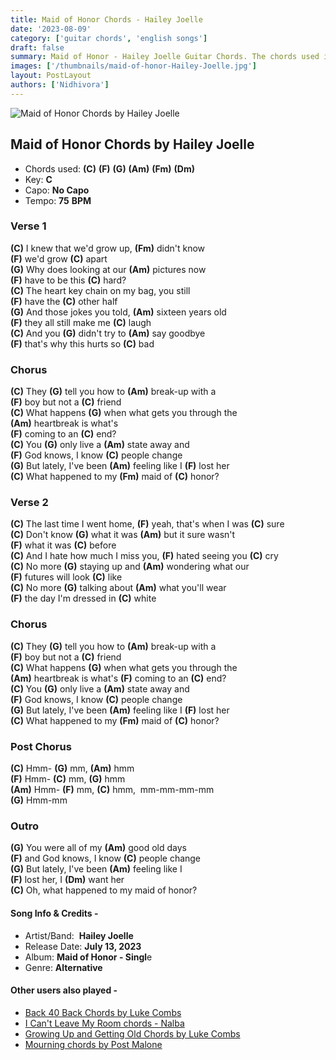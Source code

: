 ```yaml
---
title: Maid of Honor Chords - Hailey Joelle
date: '2023-08-09'
category: ['guitar chords', 'english songs']
draft: false
summary: Maid of Honor - Hailey Joelle Guitar Chords. The chords used in this song are (C) (F) (G) (Am) (Fm) (Dm). The key of this song is C major.
images: ['/thumbnails/maid-of-honor-Hailey-Joelle.jpg']
layout: PostLayout
authors: ['Nidhivora']
---
```


![Maid of Honor Chords by Hailey Joelle](/thumbnails/maid-of-honor-Hailey-Joelle.jpg)

## Maid of Honor Chords by Hailey Joelle

- Chords used: **(C)** **(F)** **(G)** **(Am)** **(Fm)** **(Dm)**
- Key: **C**
- Capo: **No Capo**
- Tempo: **75** **BPM**

### Verse 1

**(C)** I knew that we'd grow up, **(Fm)** didn't know\
**(F)** we'd grow **(C)** apart\
**(G)** Why does looking at our **(Am)** pictures now\
**(F)** have to be this **(C)** hard?\
**(C)** The heart key chain on my bag, you still\
**(F)** have the **(C)** other half\
**(G)** And those jokes you told, **(Am)** sixteen years old\
**(F)** they all still make me **(C)** laugh\
**(C)** And you **(G)** didn't try to **(Am)** say goodbye\
**(F)** that's why this hurts so **(C)** bad

### Chorus

**(C)** They **(G)** tell you how to **(Am)** break-up with a\
**(F)** boy but not a **(C)** friend\
**(C)** What happens **(G)** when what gets you through the\
**(Am)** heartbreak is what's\
**(F)** coming to an **(C)** end?\
**(C)** You **(G)** only live a **(Am)** state away and\
**(F)** God knows, I know **(C)** people change\
**(G)** But lately, I've been **(Am)** feeling like I **(F)** lost her\
**(C)** What happened to my **(Fm)** maid of **(C)** honor?

### Verse 2

**(C)** Thе last time I went home, **(F)** yеah, that's when I was **(C)** sure\
**(C)** Don't know **(G)** what it was **(Am)** but it sure wasn't\
**(F)** what it was **(C)** before\
**(C)** And I hate how much I miss you, **(F)** hated seeing you **(C)** cry\
**(C)** No more **(G)** staying up and **(Am)** wondering what our\
**(F)** futures will look **(C)** like\
**(C)** No more **(G)** talking about **(Am)** what you'll wear\
**(F)** the day I'm dressed in **(C)** white

### Chorus

**(C)** They **(G)** tell you how to **(Am)** break-up with a\
**(F)** boy but not a **(C)** friend\
**(C)** What happens **(G)** when what gets you through the\
**(Am)** heartbreak is what's **(F)** coming to an **(C)** end?\
**(C)** You **(G)** only live a **(Am)** state away and\
**(F)** God knows, I know **(C)** people change\
**(G)** But lately, I've been **(Am)** feeling like I **(F)** lost her\
**(C)** What happened to my **(Fm)** maid of **(C)** honor?

### Post Chorus

**(C)** Hmm- **(G)** mm, **(Am)** hmm\
**(F)** Hmm- **(C)** mm, **(G)** hmm\
**(Am)** Hmm- **(F)** mm, **(C)** hmm,  mm-mm-mm-mm\
**(G)** Hmm-mm

### Outro

**(G)** You were all of my **(Am)** good old days\
**(F)** and God knows, I know **(C)** people change\
**(G)** But lately, I've been **(Am)** feeling like I\
**(F)** lost her, I **(Dm)** want her\
**(C)** Oh, what happened to my maid of honor?

#### Song Info & Credits -

- Artist/Band:  **Hailey Joelle**
- Release Date: **July 13, 2023**
- Album: **Maid of Honor - Singl**e
- Genre: **Alternative**

#### Other users also played -

- [Back 40 Back Chords by Luke Combs](https://www.chordsco.com/chords/back-40-back-chords-by-luke-combs)
- [I Can't Leave My Room chords - ​Nalba](https://www.chordsco.com/chords/i-cant-leave-my-room-chords-nalba)
- [Growing Up and Getting Old Chords by Luke Combs](https://www.chordsco.com/chords/growing-up-and-getting-old-chords-by-luke-combs)
- [Mourning chords by Post Malone](https://www.chordsco.com/chords/mourning-chords-by-post-malone)

